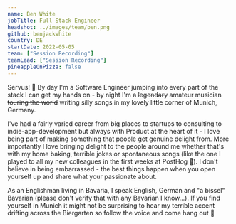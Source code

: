 ```yaml
---
name: Ben White
jobTitle: Full Stack Engineer
headshot: ../images/team/ben.png
github: benjackwhite
country: DE
startDate: 2022-05-05
team: ["Session Recording"]
teamLead: ["Session Recording"]
pineappleOnPizza: false
---
```


Servus! 👋 By day I'm a Software Engineer jumping into every part of the stack I can get my hands on - by night I'm a <strike>legendary</strike> amateur musician <strike>touring the world</strike> writing silly songs in my lovely little corner of Munich, Germany.

I've had a fairly varied career from big places to startups to consulting to indie-app-development but always with Product at the heart of it - I love being part of making something that people get genuine delight from. More importantly I love bringing delight to the people around me whether that's with my home baking, terrible jokes or spontaneous songs (like the one I played to all my new colleagues in the first weeks at PostHog 🙉). I don't believe in being embarrassed - the best things happen when you open yourself up and share what your passionate about.

As an Englishman living in Bavaria, I speak English, German and "a bissel" Bavarian (please don't verify that with any Bavarian I know…). If you find yourself in Munich it might not be surprising to hear my terrible accent drifting across the Biergarten so follow the voice and come hang out 🙌